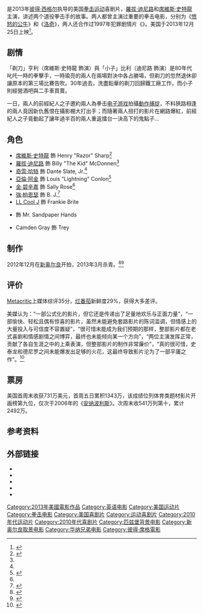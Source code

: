 {{noteTA
|T=zh-hk:進擊的大佬;zh-tw:進擊的大佬;zh-cn:旗鼓相当;
|G1=Movie
|G2=Show
|1=zh-hk:進擊的大佬;zh-tw:進擊的大佬;zh-cn:旗鼓相当;
|2=zh-hk:迪尼路;zh-tw:狄尼洛;zh-cn:德尼罗;
|3=zh-hk:狂牛;zh-tw:蠻牛;zh-cn:愤怒的公牛;
|4=zh-hk:地頭龍;zh-tw:警察帝國;zh-cn:警察帝国;
}}
{{Infobox film
| name           = 旗鼓相当
| original_name  = ''Grudge Match''
| image          = Grudge Match Poster.jpg
| alt            = 
| caption        = 
| director       = [[彼得·西格爾|彼得·西格爾]]
| starring       = [[羅拔·迪尼路|羅拔·迪尼路]]<br />[[席維斯·史特龍|席維斯·史特龍]]<br />[[奇雲·哈特|奇雲·哈特]]<br />[[亞倫·阿金|亞倫·阿金]]<br />[[金·碧辛嘉|金·碧辛嘉]]<br />[[強·柏恩瑟|強·柏恩瑟]]
| producer       = {{link-en|比爾·格伯|Bill Gerber}}<br />{{link-en|馬克·史帝芬·強森|Mark Steven Johnson}}<br />Michael Ewing<br />彼得·西格爾<br />Ravi Mehta
| screenplay     = Tim Kelleher<br />{{link-en|羅德尼·羅斯曼|Rodney Rothman}}
| story          = Tim Kelleher
| music          = {{link-en|崔佛·瑞賓|Trevor Rabin}}
| cinematography = {{link-en|狄恩·山姆勒|Dean Semler}}
| editing        = William Kerr
| studio         = Gerber Pictures<br />Callahan Filmworks
| distributor    = [[华纳兄弟|华纳兄弟]]
| country        = {{美国}}
| language       = 英语
| runtime        = 113分鐘
| released       = {{Film date|2013|12|25|美國}}
| budget         = 4000万美元
| gross          = 4490万美元
| cn_name        = 旗鼓相当
| hk_name        = 進擊的大佬
| tw_name        = 進擊的大佬
}}

{{作品名稱|name=''Grudge Match''|hk=進擊的大佬|cn=旗鼓相当|equiv-tw=hk}}是2013年[[彼得·西格尔|彼得·西格尔]]执导的美国[[拳击|拳击]][[运动片|运动]]喜剧片，[[羅拔·迪尼路|羅拔·迪尼路]]和[[席維斯·史特龍|席維斯·史特龍]]主演，讲述两个退役拳击手的故事。两人都曾主演过重要的拳击电影，分别为《[[愤怒的公牛|愤怒的公牛]]》和《[[洛奇|洛奇]]》，两人还合作过1997年犯罪剧情片《{{link-en|地頭龍|Cop Land}}》。美国于2013年12月25日上映<ref>{{cite web |url=http://www.showbizspy.com/article/260329/sylvester-stallone-and-robert-de-niro-grudge-match-set-for-christmas-release.html |title=Sylvester Stallone and Robert De Niro: Grudge Match Set For Christmas Release! |publisher=Showbizspy.com |date=2013-06-30 |accessdate=2013-07-08 |deadurl=yes |archiveurl=https://web.archive.org/web/20130709231701/http://www.showbizspy.com/article/260329/sylvester-stallone-and-robert-de-niro-grudge-match-set-for-christmas-release.html |archivedate=2013-07-09 }}</ref>。

==剧情==
「剃刀」亨利（席維斯·史特龍 飾演）與「小子」比利（迪尼路 飾演）是80年代叱吒一時的拳擊手，一時瑜亮的兩人在兩場對決中各占勝場，但剃刀的忽然退休卻讓原本的第三場比賽告吹。30年過去，洗盡鉛華的剃刀回歸鐵工廠工作，而小子則經營酒吧與二手車買賣。

一日，兩人的前經紀人之子邀約兩人為拳击[[电子游戏|电子游戏]]拍攝[[動作捕捉|動作捕捉]]，不料狹路相逢的兩人竟因新仇舊恨在攝影棚大打出手；而隨著兩人扭打的影片在網路爆紅，前經紀人之子竟動起了讓年過半百的兩人重返擂台一決高下的鬼點子...

== 角色 ==
*[[席維斯·史特龍|席維斯·史特龍]] 飾 Henry "Razor" Sharp<ref name="collider">{{cite web |url=http://collider.com/grudge-match-sylvester-stallone-robert-de-niro/ |title=Sylvester Stallone and Robert De Niro Might Go Head to Head in Tim Kelleher’s GRUDGE MATCH |publisher=Collider |date= |accessdate=2013-07-08 |archive-date=2020-01-05 |archive-url=https://web.archive.org/web/20200105154810/https://collider.com/grudge-match-sylvester-stallone-robert-de-niro/ |dead-url=no }}</ref>
*[[羅拔·迪尼路|羅拔·迪尼路]] 飾 Billy "The Kid" McDonnen<ref name="collider" />
*[[奇雲·哈特|奇雲·哈特]] 飾 Dante Slate, Jr.<ref name="ropeofsilicon" />
*[[亞倫·阿金|亞倫·阿金]] 飾 Louis "Lightning" Conlon<ref name="ropeofsilicon">{{cite web |author=RopeofSilicon.com LLC |url=http://www.ropeofsilicon.com/wahlberg-transformers-4-logo-star-wars-episode-7-arndt-writer-kushner-spielberg/ |title=Wahlberg Confirmed for 'Transformers 4', 'Star Wars: Episode VII' Finds a Writer and Kushner Writing for Spielberg Again |publisher=Rope of Silicon |date=2012-11-09 |accessdate=2013-07-08 |archive-date=2012-11-12 |archive-url=https://web.archive.org/web/20121112050321/http://www.ropeofsilicon.com/wahlberg-transformers-4-logo-star-wars-episode-7-arndt-writer-kushner-spielberg/ |dead-url=no }}</ref>
*[[金·碧辛嘉|金·碧辛嘉]] 飾 Sally Rose<ref name="ropeofsilicon" />
*[[強·柏恩瑟|強·柏恩瑟]] 飾 B. J.<ref>{{cite web |url=http://www.cinemablend.com/new/Walking-Dead-Jon-Bernthal-Joins-Stallone-De-Niro-Grudge-Match-34631.html |title=The Walking Dead's Jon Bernthal Joins Stallone And De Niro In Grudge Match |publisher=CinemaBlend.com |date=2012-12-14 |accessdate=2013-07-08 |archive-date=2020-09-27 |archive-url=https://web.archive.org/web/20200927030516/https://www.cinemablend.com/new/Walking-Dead-Jon-Bernthal-Joins-Stallone-De-Niro-Grudge-Match-34631.html |dead-url=no }}</ref>
*[[LL_Cool_J|LL Cool J]] 飾 Frankie Brite
*{{link-en|安東尼·安德森|Anthony Anderson}} 飾 Mr. Sandpaper Hands
*Camden Gray 飾 Trey

== 制作 ==
2012年12月在[[新奥尔良|新奥尔良]]开拍，2013年3月杀青。<ref>{{cite web |url=http://www.thesun.co.uk/sol/homepage/showbiz/bizarre/4756625/Sylvester-Stallone-Grudge-Match-stills.html |title=Sylvester Stallone Grudge Match stills | The Sun |Showbiz|Bizarre |publisher=The Sun |date=2013-01-25 |accessdate=2013-07-08 |archive-date=2016-03-04 |archive-url=https://web.archive.org/web/20160304083842/http://www.thesun.co.uk/sol/homepage/showbiz/bizarre/4756625/Sylvester-Stallone-Grudge-Match-stills.html |dead-url=no }}</ref><ref>{{cite web |url=http://www.filmneworleans.org/production/5355/ |title=Grudge Match |publisher=Film New Orleans |date=2013-07-04 |accessdate=2013-07-08 |archive-date=2013-09-11 |archive-url=https://web.archive.org/web/20130911120423/http://www.filmneworleans.org/production/5355/ |dead-url=yes }}</ref>

== 评价 ==
[[Metacritic|Metacritic]]上媒体综评35分，[[烂番茄|烂番茄]]新鲜度29%，获得大多差评。

美媒认为：“一部公式化的影片，但它还是传递出了足量地欢乐与正面力量”，“一部愉快、轻松且偶有惊喜的影片，虽然未能避免套路影片的陈词滥调，但情感上的大量投入与可信度不容置疑”，“很可惜未能成为我们预期的那样，整部影片都在老式喜剧和情感剧情之间博弈，最终也未能倾向某一个方向”，“两位主演发挥正常，贡献了各自生涯之中的上乘表演，但整部影片的制作非常廉价”，“真的很可惜，史泰龙和德尼罗之间未能爆发出足够的火花，这最终导致影片沦为了一部平庸之作”。<ref>{{Cite web |url=http://ent.sina.com.cn/m/f/2013-12-30/ba4071578.shtml |title=新片《华尔街》《白日梦想家》《47浪人》 |accessdate=2013-12-30 |archive-date=2013-12-31 |archive-url=https://web.archive.org/web/20131231001523/http://ent.sina.com.cn/m/f/2013-12-30/ba4071578.shtml |dead-url=no }}</ref>

== 票房 ==
美国首周末收获731万美元，首周五日累积1343万，该成绩位列体育类题材影片开画榜第九位，仅次于2006年的《[[安纳波利斯|安纳波利斯]]》。次周末收541万列第十，累计2492万。

== 参考资料 ==
{{Reflist}}

== 外部链接 ==
* {{IMDb title|1661382}}
* {{rotten-tomatoes|id=grudge_match_2014}}
* {{metacritic film|id=grudge-match}}
* {{mojo title|id=grudgematch}}
* {{amg movie|id=574175}}

{{Peter Segal}}
{{DEFAULTSORT:Grudge Match}}
[[Category:2013年美國電影作品|Category:2013年美國電影作品]]
[[Category:英语电影|Category:英语电影]]
[[Category:美国运动片|Category:美国运动片]]
[[Category:拳击电影|Category:拳击电影]]
[[Category:美国喜剧片|Category:美国喜剧片]]
[[Category:运动喜剧片|Category:运动喜剧片]]
[[Category:2010年代运动片|Category:2010年代运动片]]
[[Category:2010年代喜剧片|Category:2010年代喜剧片]]
[[Category:匹兹堡背景电影|Category:匹兹堡背景电影]]
[[Category:新奥尔良取景电影|Category:新奥尔良取景电影]]
[[Category:华纳兄弟电影|Category:华纳兄弟电影]]
[[Category:彼得·席格電影|Category:彼得·席格電影]]
